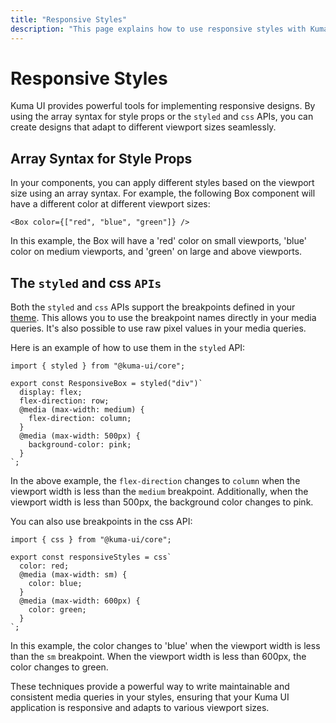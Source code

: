 ```yaml
---
title: "Responsive Styles"
description: "This page explains how to use responsive styles with Kuma UI for adaptive design across different viewport sizes."
---
```


# Responsive Styles

Kuma UI provides powerful tools for implementing responsive designs. By using the array syntax for style props or the `styled` and `css` APIs, you can create designs that adapt to different viewport sizes seamlessly.

## Array Syntax for Style Props

In your components, you can apply different styles based on the viewport size using an array syntax. For example, the following Box component will have a different color at different viewport sizes:

```tsx copy
<Box color={["red", "blue", "green"]} />
```

In this example, the Box will have a 'red' color on small viewports, 'blue' color on medium viewports, and 'green' on large and above viewports.

## The `styled` and css `APIs`

Both the `styled` and `css` APIs support the breakpoints defined in your [theme](/docs/Theme/CustomizingTheme). This allows you to use the breakpoint names directly in your media queries. It's also possible to use raw pixel values in your media queries.

Here is an example of how to use them in the `styled` API:

```tsx copy
import { styled } from "@kuma-ui/core";

export const ResponsiveBox = styled("div")`
  display: flex;
  flex-direction: row;
  @media (max-width: medium) {
    flex-direction: column;
  }
  @media (max-width: 500px) {
    background-color: pink;
  }
`;
```

In the above example, the `flex-direction` changes to `column` when the viewport width is less than the `medium` breakpoint. Additionally, when the viewport width is less than 500px, the background color changes to pink.

You can also use breakpoints in the css API:

```tsx copy
import { css } from "@kuma-ui/core";

export const responsiveStyles = css`
  color: red;
  @media (max-width: sm) {
    color: blue;
  }
  @media (max-width: 600px) {
    color: green;
  }
`;
```

In this example, the color changes to 'blue' when the viewport width is less than the `sm` breakpoint. When the viewport width is less than 600px, the color changes to green.

These techniques provide a powerful way to write maintainable and consistent media queries in your styles, ensuring that your Kuma UI application is responsive and adapts to various viewport sizes.
